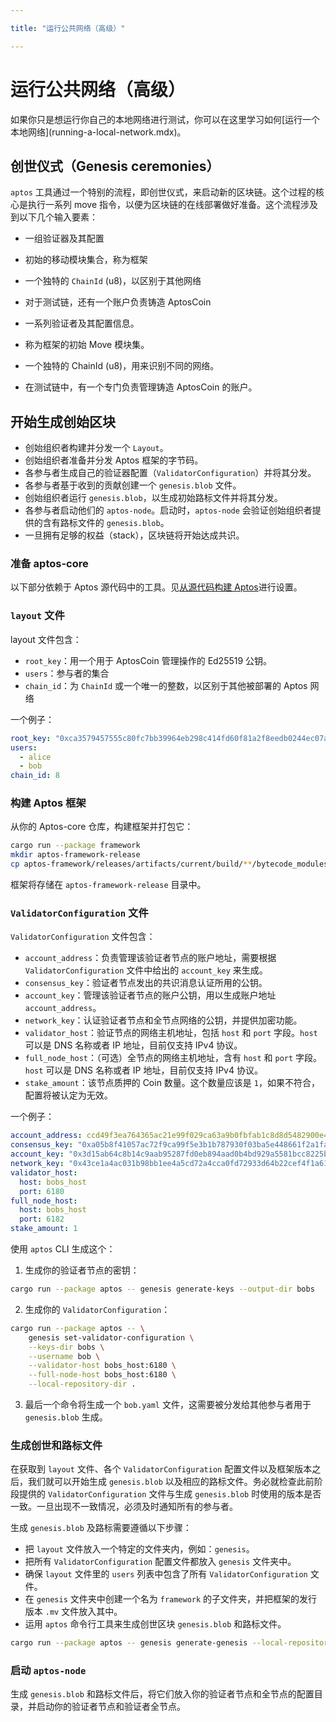 ```yaml
---

title: "运行公共网络（高级）"

---
```



# 运行公共网络（高级）

<Callout type="warning">
如果你只是想运行你自己的本地网络进行测试，你可以在这里学习如何[运行一个本地网络](running-a-local-network.mdx)。
</Callout>

## 创世仪式（Genesis ceremonies）

`aptos` 工具通过一个特别的流程，即创世仪式，来启动新的区块链。这个过程的核心是执行一系列 move 指令，以便为区块链的在线部署做好准备。这个流程涉及到以下几个输入要素：

- 一组验证器及其配置
- 初始的移动模块集合，称为框架
- 一个独特的 `ChainId` (u8)，以区别于其他网络
- 对于测试链，还有一个账户负责铸造 AptosCoin

- 一系列验证者及其配置信息。
- 称为框架的初始 Move 模块集。
- 一个独特的 ChainId (u8)，用来识别不同的网络。
- 在测试链中，有一个专门负责管理铸造 AptosCoin 的账户。

## 开始生成创始区块

- 创始组织者构建并分发一个 `Layout`。
- 创始组织者准备并分发 Aptos 框架的字节码。
- 各参与者生成自己的验证器配置（`ValidatorConfiguration`）并将其分发。
- 各参与者基于收到的贡献创建一个 `genesis.blob` 文件。
- 创始组织者运行 `genesis.blob`，以生成初始路标文件并将其分发。
- 各参与者启动他们的 `aptos-node`。启动时，`aptos-node` 会验证创始组织者提供的含有路标文件的 `genesis.blob`。
- 一旦拥有足够的权益（stack），区块链将开始达成共识。

### 准备 aptos-core

以下部分依赖于 Aptos 源代码中的工具。见[从源代码构建 Aptos](../../../network/nodes/building-from-source.mdx)进行设置。

### `layout` 文件

layout 文件包含：

- `root_key`：用一个用于 AptosCoin 管理操作的 Ed25519 公钥。
- `users`：参与者的集合
- `chain_id`：为 `ChainId` 或一个唯一的整数，以区别于其他被部署的 Aptos 网络

一个例子：

```yaml
root_key: "0xca3579457555c80fc7bb39964eb298c414fd60f81a2f8eedb0244ec07a26e575"
users:
  - alice
  - bob
chain_id: 8
```

### 构建 Aptos 框架

从你的 Aptos-core 仓库，构建框架并打包它：

```bash filename="Terminal"
cargo run --package framework
mkdir aptos-framework-release
cp aptos-framework/releases/artifacts/current/build/**/bytecode_modules/* aptos-framework-release
```

框架将存储在 `aptos-framework-release` 目录中。

### `ValidatorConfiguration` 文件

`ValidatorConfiguration` 文件包含：

- `account_address`：负责管理该验证者节点的账户地址，需要根据 `ValidatorConfiguration` 文件中给出的 `account_key` 来生成。
- `consensus_key`：验证者节点发出的共识消息认证所用的公钥。
- `account_key`：管理该验证者节点的账户公钥，用以生成账户地址 `account_address`。
- `network_key`：认证验证者节点和全节点网络的公钥，并提供加密功能。
- `validator_host`：验证节点的网络主机地址，包括 `host` 和 `port` 字段。`host` 可以是 DNS 名称或者 IP 地址，目前仅支持 IPv4 协议。
- `full_node_host`：（可选）全节点的网络主机地址，含有 `host` 和 `port` 字段。`host` 可以是 DNS 名称或者 IP 地址，目前仅支持 IPv4 协议。
- `stake_amount`：该节点质押的 Coin 数量。这个数量应该是 `1`，如果不符合，配置将被认定为无效。

一个例子：

```yaml
account_address: ccd49f3ea764365ac21e99f029ca63a9b0fbfab1c8d8d5482900e4fa32c5448a
consensus_key: "0xa05b8f41057ac72f9ca99f5e3b1b787930f03ba5e448661f2a1fac98371775ee"
account_key: "0x3d15ab64c8b14c9aab95287fd0eb894aad0b4bd929a5581bcc8225b5688f053b"
network_key: "0x43ce1a4ac031b98bb1ee4a5cd72a4cca0fd72933d64b22cef4f1a61895c2e544"
validator_host:
  host: bobs_host
  port: 6180
full_node_host:
  host: bobs_host
  port: 6182
stake_amount: 1
```

使用 `aptos` CLI 生成这个：

1. 生成你的验证者节点的密钥：

```bash filename="Terminal"
cargo run --package aptos -- genesis generate-keys --output-dir bobs
```

2. 生成你的 `ValidatorConfiguration`：

```bash filename="Terminal"
cargo run --package aptos -- \
    genesis set-validator-configuration \
    --keys-dir bobs \
    --username bob \
    --validator-host bobs_host:6180 \
    --full-node-host bobs_host:6180 \
    --local-repository-dir .
```

3. 最后一个命令将生成一个 `bob.yaml` 文件，这需要被分发给其他参与者用于 `genesis.blob` 生成。

### 生成创世和路标文件

在获取到 `layout` 文件、各个 `ValidatorConfiguration` 配置文件以及框架版本之后，我们就可以开始生成 `genesis.blob` 以及相应的路标文件。务必就检查此前阶段提供的 `ValidatorConfiguration` 文件与生成 `genesis.blob` 时使用的版本是否一致。一旦出现不一致情况，必须及时通知所有的参与者。

生成 `genesis.blob` 及路标需要遵循以下步骤：

- 把 `layout` 文件放入一个特定的文件夹内，例如：`genesis`。
- 把所有 `ValidatorConfiguration` 配置文件都放入 `genesis` 文件夹中。
- 确保 `layout` 文件里的 `users` 列表中包含了所有 `ValidatorConfiguration` 文件。
- 在 `genesis` 文件夹中创建一个名为 `framework` 的子文件夹，并把框架的发行版本 `.mv` 文件放入其中。
- 运用 `aptos` 命令行工具来生成创世区块 `genesis.blob` 和路标文件。

```bash filename="Terminal"
cargo run --package aptos -- genesis generate-genesis --local-repository-dir genesis
```

### 启动 `aptos-node`

生成 `genesis.blob` 和路标文件后，将它们放入你的验证者节点和全节点的配置目录，并启动你的验证者节点和验证者全节点。
